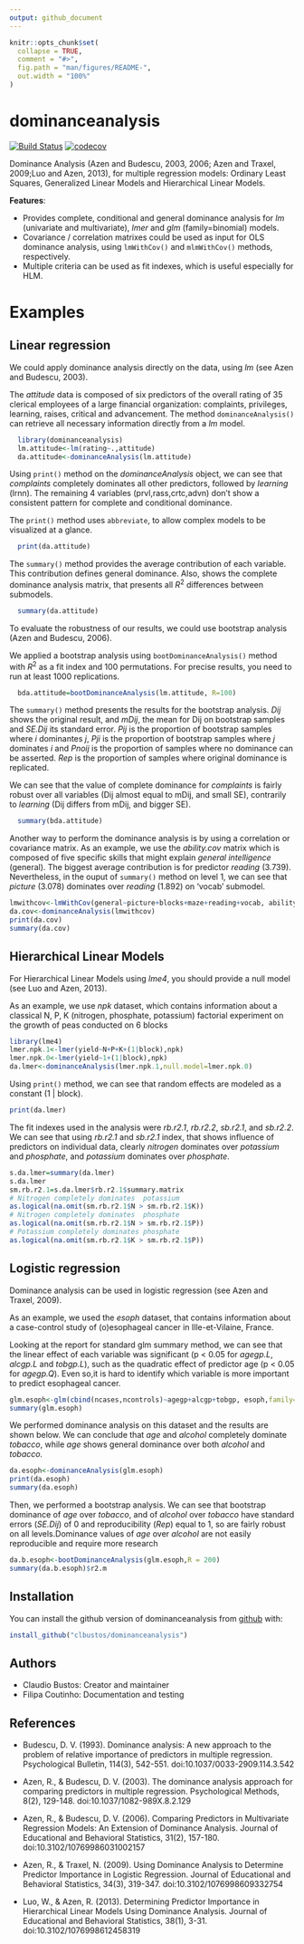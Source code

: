 ```yaml
---
output: github_document
---
```


<!-- README.md is generated from README.Rmd. Please edit that file -->

```r
knitr::opts_chunk$set(
  collapse = TRUE,
  comment = "#>",
  fig.path = "man/figures/README-",
  out.width = "100%"
)
```
# dominanceanalysis

[![Build Status](https://travis-ci.org/clbustos/dominanceAnalysis.svg?branch=master)](https://travis-ci.org/clbustos/dominanceAnalysis)
[![codecov](https://codecov.io/gh/clbustos/dominanceAnalysis/branch/master/graph/badge.svg)](https://codecov.io/gh/clbustos/dominanceAnalysis)

Dominance Analysis (Azen and Budescu, 2003, 2006; Azen and Traxel, 2009;Luo and Azen, 2013), for multiple regression models: Ordinary Least Squares, Generalized Linear Models and Hierarchical Linear Models.

**Features**:

- Provides complete, conditional and general dominance analysis for *lm* (univariate and multivariate), *lmer* and *glm* (family=binomial) models.
- Covariance / correlation matrixes could be used as input for OLS dominance analysis, using `lmWithCov()` and `mlmWithCov()` methods, respectively.
- Multiple criteria can be used as fit indexes, which is useful especially for HLM.

# Examples

## Linear regression

We could apply dominance analysis directly on the data, using *lm* (see Azen and Budescu, 2003). 

The *attitude* data is composed of six predictors of the overall rating of 35 clerical employees of a large financial organization: complaints, privileges, learning, raises, critical and advancement. The method `dominanceAnalysis()` can retrieve all necessary information directly from a *lm* model.

```r
  library(dominanceanalysis)
  lm.attitude<-lm(rating~.,attitude)
  da.attitude<-dominanceAnalysis(lm.attitude)
```

Using `print()` method on the *dominanceAnalysis* object, we can see that *complaints* completely dominates all other predictors, followed by *learning* (lrnn). The remaining 4 variables (prvl,rass,crtc,advn) don't show a consistent pattern for complete and conditional dominance.

The `print()` method uses `abbreviate`, to allow complex models to be visualized at a glance.

```r
  print(da.attitude)
```

The `summary()` method provides the average contribution of each variable. This contribution defines general dominance. Also, shows the complete dominance analysis matrix, that presents all $R^2$ differences between submodels.

```r
  summary(da.attitude)
```

To evaluate the robustness of our results, we could use bootstrap analysis (Azen and Budescu, 2006). 

We applied a bootstrap analysis using `bootDominanceAnalysis()` method with $R^2$ as a fit index and 100 permutations. For precise results, you need to run at least 1000 replications.

```r
  bda.attitude=bootDominanceAnalysis(lm.attitude, R=100)
```

The `summary()` method presents the results for the bootstrap analysis. *Dij* shows the original result, and *mDij*, the mean for Dij on bootstrap samples and *SE.Dij* its standard error. *Pij* is the proportion of bootstrap samples where *i* dominantes *j*, *Pji* is the proportion of bootstrap samples where *j* dominates *i* and *Pnoij* is the proportion of samples where no dominance can be asserted. *Rep* is the proportion of samples where original dominance is replicated.

We can see that the value of complete dominance for *complaints* is fairly robust over all variables (Dij almost equal to mDij, and small SE), contrarily to *learning* (Dij differs from mDij, and bigger SE).

```r
  summary(bda.attitude)
```

Another way to perform the dominance analysis is by using a correlation or covariance matrix. As an example, we use the *ability.cov* matrix which is composed of five specific skills that might explain *general intelligence* (general). The biggest average contribution is for predictor *reading*  (3.739). Nevertheless, in the ouput of `summary()` method  on level 1, we can see that *picture* (3.078) dominates over *reading* (1.892) on 'vocab' submodel.

```r
lmwithcov<-lmWithCov(general~picture+blocks+maze+reading+vocab, ability.cov$cov)
da.cov<-dominanceAnalysis(lmwithcov)
print(da.cov)
summary(da.cov)
```

## Hierarchical Linear Models

For Hierarchical Linear Models using *lme4*, you should provide a null model (see Luo and Azen, 2013).

As an example, we use *npk* dataset, which contains information about a  classical N, P, K (nitrogen, phosphate, potassium) factorial experiment on the growth of peas conducted on 6 blocks

```r
library(lme4)
lmer.npk.1<-lmer(yield~N+P+K+(1|block),npk)
lmer.npk.0<-lmer(yield~1+(1|block),npk)
da.lmer<-dominanceAnalysis(lmer.npk.1,null.model=lmer.npk.0)
```

Using `print()` method, we can see that random effects are modeled as a constant  (1 | block).

```r
print(da.lmer)
```
The fit indexes used in the analysis were *rb.r2.1*, *rb.r2.2*, *sb.r2.1*, and *sb.r2.2*. We can see that using *rb.r2.1* and *sb.r2.1* index, that shows influence of predictors on individual data, clearly *nitrogen* dominates over *potassium* and *phosphate*, and *potassium* dominates over *phosphate*.
```r
s.da.lmer=summary(da.lmer)
s.da.lmer
sm.rb.r2.1=s.da.lmer$rb.r2.1$summary.matrix
# Nitrogen completely dominates  potassium
as.logical(na.omit(sm.rb.r2.1$N > sm.rb.r2.1$K))
# Nitrogen completely dominates  phosphate
as.logical(na.omit(sm.rb.r2.1$N > sm.rb.r2.1$P))
# Potassium completely dominates phosphate
as.logical(na.omit(sm.rb.r2.1$K > sm.rb.r2.1$P))
```


## Logistic regression

Dominance analysis can be used in logistic regression (see Azen and Traxel, 2009).

As an example, we used the *esoph* dataset, that contains information about a case-control study of (o)esophageal cancer in Ille-et-Vilaine, France. 

Looking at the report for standard glm summary method, we can see that the linear effect of each variable was significant (p < 0.05 for *agegp.L*, *alcgp.L* and *tobgp.L*), such as  the quadratic effect of predictor age (p < 0.05 for *agegp.Q*). Even so,it is hard to identify which variable is more important to predict esophageal cancer.

```r
glm.esoph<-glm(cbind(ncases,ncontrols)~agegp+alcgp+tobgp, esoph,family="binomial")
summary(glm.esoph)
```

We performed dominance analysis on this dataset and the results are shown below. We can conclude that *age* and *alcohol* completely dominate *tobacco*, while *age* shows general dominance over both *alcohol* and *tobacco.*

```r
da.esoph<-dominanceAnalysis(glm.esoph)
print(da.esoph)
summary(da.esoph)
```

Then, we performed a bootstrap analysis. We can see that bootstrap dominance of *age* over *tobacco*, and of *alcohol* over *tobacco* have standard errors (*SE.Dij*) of 0 and reproducibility (*Rep*) equal to 1, so are fairly robust on all levels.Dominance values of *age* over *alcohol*  are not easily reproducible and require more research

```r
da.b.esoph<-bootDominanceAnalysis(glm.esoph,R = 200)
summary(da.b.esoph)$r2.m
```

## Installation

You can install the github version of dominanceanalysis from [github](https://github.com/clbustos/dominanceanalysis) with:

``` r
install_github("clbustos/dominanceanalysis")
```

## Authors

* Claudio Bustos: Creator and maintainer
* Filipa Coutinho: Documentation and testing

## References

* Budescu, D. V. (1993). Dominance analysis: A new approach to the problem of relative importance of predictors in multiple regression. Psychological Bulletin, 114(3), 542-551. doi:10.1037/0033-2909.114.3.542

* Azen, R., & Budescu, D. V. (2003). The dominance analysis approach for comparing predictors in multiple regression. Psychological Methods, 8(2), 129-148. doi:10.1037/1082-989X.8.2.129

* Azen, R., & Budescu, D. V. (2006). Comparing Predictors in Multivariate Regression Models: An Extension of Dominance Analysis. Journal of Educational and Behavioral Statistics, 31(2), 157-180. doi:10.3102/10769986031002157

* Azen, R., & Traxel, N. (2009). Using Dominance Analysis to Determine Predictor Importance in Logistic Regression. Journal of Educational and Behavioral Statistics, 34(3), 319-347. doi:10.3102/1076998609332754

* Luo, W., & Azen, R. (2013). Determining Predictor Importance in Hierarchical Linear Models Using Dominance Analysis. Journal of Educational and Behavioral Statistics, 38(1), 3-31. doi:10.3102/1076998612458319

